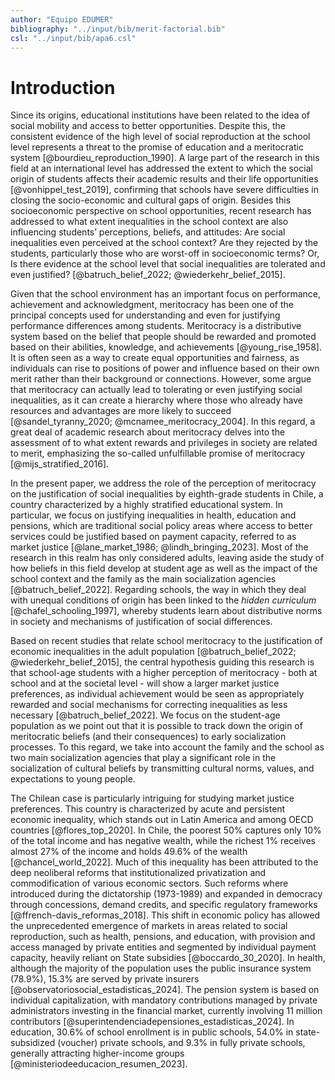```yaml
---
author: "Equipo EDUMER"
bibliography: "../input/bib/merit-factorial.bib"
csl: "../input/bib/apa6.csl"
---
```


# Introduction

Since its origins, educational institutions have been related to the idea of social mobility and access to better opportunities. Despite this, the consistent evidence of the high level of social reproduction at the school level represents a threat to the promise of education and a meritocratic system [@bourdieu_reproduction_1990]. A large part of the research in this field at an international level has addressed the extent to which the social origin of students affects their academic results and their life opportunities [@vonhippel_test_2019], confirming that schools have severe difficulties in closing the socio-economic and cultural gaps of origin. Besides this socioeconomic perspective on school opportunities, recent research has addressed to what extent inequalities in the school context are also influencing students' perceptions, beliefs, and attitudes: Are social inequalities even perceived at the school context? Are they rejected by the students, particularly those who are worst-off in socioeconomic terms? Or, Is there evidence at the school level that social inequalities are tolerated and even justified? [@batruch_belief_2022; @wiederkehr_belief_2015].


Given that the school environment has an important focus on performance, achievement and acknowledgment, meritocracy has been one of the principal concepts used for understanding and even for justifying performance differences among students. Meritocracy is a distributive system based on the belief that people should be rewarded and promoted based on their abilities, knowledge, and achievements [@young_rise_1958]. It is often seen as a way to create equal opportunities and fairness, as individuals can rise to positions of power and influence based on their own merit rather than their background or connections. However, some argue that meritocracy can actually lead to tolerating or even justifying social inequalities, as it can create a hierarchy where those who already have resources and advantages are more likely to succeed [@sandel_tyranny_2020; @mcnamee_meritocracy_2004]. In this regard, a great deal of academic research about meritocracy delves into the assessment of to what extent rewards and privileges in society are related to merit, emphasizing the so-called unfulfillable promise of meritocracy [@mijs_stratified_2016].

In the present paper, we address the role of the perception of meritocracy on the justification of social inequalities by eighth-grade students in Chile, a country characterized by a highly stratified educational system. In particular, we focus on justifying inequalities in health, education and pensions, which are traditional social policy areas where access to better services could be justified based on payment capacity, referred to as market justice [@lane_market_1986; @lindh_bringing_2023]. Most of the research in this realm has only considered adults, leaving aside the study of how beliefs in this field develop at student age as well as the impact of the school context and the family as the main socialization agencies [@batruch_belief_2022]. Regarding schools, the way in which they deal with unequal conditions of origin has been linked to the *hidden curriculum* [@chafel_schooling_1997], whereby students learn about distributive norms in society and mechanisms of justification of social differences.

Based on recent studies that relate school meritocracy to the justification of economic inequalities in the adult population [@batruch_belief_2022; @wiederkehr_belief_2015], the central hypothesis guiding this research is that school-age students with a higher perception of meritocracy - both at school and at the societal level - will show a larger market justice preferences, as individual achievement would be seen as appropriately rewarded and social mechanisms for correcting inequalities as less necessary [@batruch_belief_2022]. We focus on the student-age population as we point out that it is possible to track down the origin of meritocratic beliefs (and their consequences) to early socialization processes. To this regard, we take into account the family and the school as two main socialization agencies that play a significant role in the socialization of cultural beliefs by transmitting cultural norms, values, and expectations to young people.

The Chilean case is particularly intriguing for studying market justice preferences. This country is characterized by acute and persistent economic inequality, which stands out in Latin America and among OECD countries [@flores_top_2020]. In Chile, the poorest 50% captures only 10% of the total income and has negative wealth, while the richest 1% receives almost 27% of the income and holds 49.6% of the wealth [@chancel_world_2022]. Much of this inequality has been attributed to the deep neoliberal reforms that institutionalized privatization and commodification of various economic sectors. Such reforms where introduced during the dictatorship (1973-1989) and expanded in democracy through concessions, demand credits, and specific regulatory frameworks [@ffrench-davis_reformas_2018]. This shift in economic policy has allowed the unprecedented emergence of markets in areas related to social reproduction, such as health, pensions, and education, with provision and access managed by private entities and segmented by individual payment capacity, heavily reliant on State subsidies [@boccardo_30_2020]. In health, although the majority of the population uses the public insurance system (78.9%), 15.3% are served by private insurers [@observatoriosocial_estadisticas_2024]. The pension system is based on individual capitalization, with mandatory contributions managed by private administrators investing in the financial market, currently involving 11 million contributors [@superintendenciadepensiones_estadisticas_2024]. In education, 30.6% of school enrollment is in public schools, 54.0% in state-subsidized (voucher) private schools, and 9.3% in fully private schools, generally attracting higher-income groups [@ministeriodeeducacion_resumen_2023].